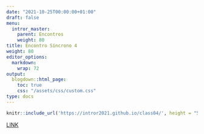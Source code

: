 ```yaml
---
date: "2021-10-25T00:00:00+01:00"
draft: false
menu:
  intror_master:
    parent: Encontros
    weight: 80
title: Encontro Síncrono 4
weight: 80
editor_options: 
  markdown: 
    wrap: 72
output: 
  blogdown::html_page:
    toc: true
    css: "/assets/css/custom.css"
type: docs
---
```



```r
knitr::include_url('https://intror2021.github.io/class04/', height = "500px")
```

[LINK](https://intror2021.github.io/class04/)

